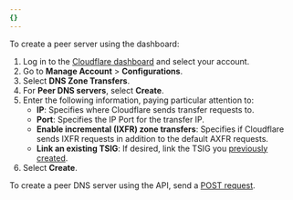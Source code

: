 ```yaml
---
{}
---
```



<Tabs syncKey="dashPlusAPI"> <TabItem label="Dashboard">

To create a peer server using the dashboard:

1. Log in to the [Cloudflare dashboard](https://dash.cloudflare.com/login) and select your account.
2. Go to **Manage Account** > **Configurations**.
3. Select **DNS Zone Transfers**.
4. For **Peer DNS servers**, select **Create**.
5. Enter the following information, paying particular attention to:
   - **IP**: Specifies where Cloudflare sends transfer requests to.
   - **Port**: Specifies the IP Port for the transfer IP.
   - **Enable incremental (IXFR) zone transfers**: Specifies if Cloudflare sends IXFR requests in addition to the default AXFR requests.
   - **Link an existing TSIG**: If desired, link the TSIG you [previously created](/dns/zone-setups/zone-transfers/cloudflare-as-secondary/setup/#1-create-tsig-optional).
6. Select **Create**.

</TabItem> <TabItem label="API">

To create a peer DNS server using the API, send a [POST request](</api/operations/secondary-dns-(-peer)-create-peer>).

</TabItem> </Tabs>
